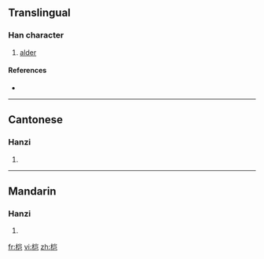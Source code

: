 {{also|榿}}
==Translingual==

===Han character===
{{Han char|rn=75|rad=木|as=06|sn=10|four=|canj=木山尸山 (DUSU)}}

# [[alder]]

====References====
* {{Han ref|kx=0526.211|hdz=21199.060|uh=6864|ud=26724}}

----

==Cantonese==

===Hanzi===
{{yue-hanzi|jyut=|y=kei1|tra=榿}}

# {{defn|Cantonese}}

----

==Mandarin==

===Hanzi===
{{cmn-hanzi|tra=榿|pin=[[guì]] ([[gui4]]), [[huì]] ([[hui4]]), [[qī]] ([[qi1]])|wg=kuei<sup>4</sup>, hui<sup>4</sup>, ch'i<sup>1</sup>}}

# {{defn|Mandarin}}

[[fr:桤]]
[[vi:桤]]
[[zh:桤]]